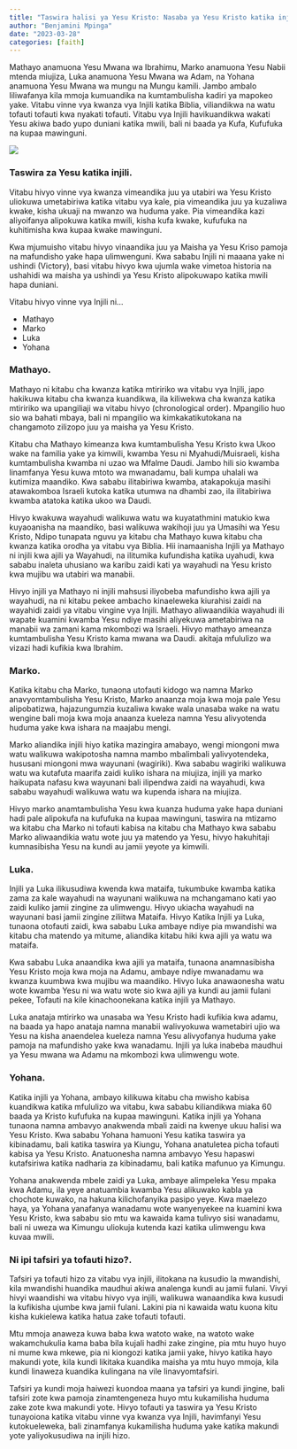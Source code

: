 ```yaml
---
title: "Taswira halisi ya Yesu Kristo: Nasaba ya Yesu Kristo katika injili."
author: "Benjamini Mpinga"
date: "2023-03-28"
categories: [faith]
---
```


Mathayo anamuona Yesu Mwana wa Ibrahimu, Marko anamuona Yesu Nabii mtenda miujiza, Luka anamuona Yesu Mwana wa Adam, na Yohana anamuona Yesu Mwana wa mungu na Mungu kamili. Jambo ambalo liliwafanya kila mmoja kumuandika na kumtambulisha kadiri ya mapokeo yake. Vitabu vinne vya kwanza vya Injili katika Biblia, viliandikwa na watu tofauti tofauti kwa nyakati tofauti. Vitabu vya Injili havikuandikwa wakati Yesu akiwa bado yupo duniani katika mwili, bali ni baada ya Kufa, Kufufuka na kupaa mawinguni.

![](kongolo.jpg)

### Taswira za Yesu katika injili.

Vitabu hivyo vinne vya kwanza vimeandika juu ya utabiri wa Yesu Kristo uliokuwa umetabiriwa katika vitabu vya kale, pia vimeandika juu ya kuzaliwa kwake, kisha ukuaji na mwanzo wa huduma yake. Pia vimeandika kazi aliyoifanya alipokuwa katika mwili, kisha kufa kwake, kufufuka na kuhitimisha kwa kupaa kwake mawinguni.

Kwa mjumuisho vitabu hivyo vinaandika juu ya Maisha ya Yesu Kriso pamoja na mafundisho yake hapa ulimwenguni. Kwa sababu Injili ni maaana yake ni ushindi (Victory), basi vitabu hivyo kwa ujumla wake vimetoa historia na ushahidi wa maisha ya ushindi ya Yesu Kristo alipokuwapo katika mwili hapa duniani.

Vitabu hivyo vinne vya Injili ni...

- Mathayo
- Marko
- Luka
- Yohana

### Mathayo.

Mathayo ni kitabu cha kwanza katika mtiririko wa vitabu vya Injili, japo hakikuwa kitabu cha kwanza kuandikwa, ila kiliwekwa cha kwanza katika mtiririko wa upangiliaji wa vitabu hivyo (chronological order). Mpangilio huo sio wa bahati mbaya, bali ni mpangilio wa kimkakatikutokana na changamoto zilizopo juu ya maisha ya Yesu Kristo.

Kitabu cha Mathayo kimeanza kwa kumtambulisha Yesu Kristo kwa Ukoo wake na familia yake ya kimwili, kwamba Yesu ni Myahudi/Muisraeli, kisha kumtambulisha kwamba ni uzao wa Mfalme Daudi. Jambo hili sio kwamba linamfanya Yesu kuwa mtoto wa mwanadamu, bali kumpa uhalali wa kutimiza maandiko. Kwa sababu ilitabiriwa kwamba, atakapokuja masihi atawakomboa Israeli kutoka katika utumwa na dhambi zao, ila ilitabiriwa kwamba atatoka katika ukoo wa Daudi.

Hivyo kwakuwa wayahudi walikuwa watu wa kuyatathmini matukio kwa kuyaoanisha na maandiko, basi walikuwa wakihoji juu ya Umasihi wa Yesu Kristo, Ndipo tunapata nguvu ya kitabu cha Mathayo kuwa kitabu cha kwanza katika orodha ya vitabu vya Biblia. Hii inamaanisha Injili ya Mathayo ni injili kwa ajili ya Wayahudi, na ilitumika kufundisha katika uyahudi, kwa sababu inaleta uhusiano wa karibu zaidi kati ya wayahudi na Yesu kristo kwa mujibu wa utabiri wa manabii.

Hivyo injili ya Mathayo ni injili mahsusi iliyobeba mafundisho kwa ajili ya wayahudi, na ni kitabu pekee ambacho kinaeleweka kiurahisi zaidi na wayahidi zaidi ya vitabu vingine vya Injili. Mathayo aliwaandikia wayahudi ili wapate kuamini kwamba Yesu ndiye masihi aliyekuwa ametabiriwa na manabii wa zamani kama mkombozi wa Israeli. Hivyo mathayo ameanza kumtambulisha Yesu Kristo kama mwana wa Daudi. akitaja mfululizo wa vizazi hadi kufikia kwa Ibrahim.

### Marko.

Katika kitabu cha Marko, tunaona utofauti kidogo wa namna Marko anavyomtambulisha Yesu Kristo, Marko anaanza moja kwa moja pale Yesu alipobatizwa, hajazungumzia kuzaliwa kwake wala unasaba wake na watu wengine bali moja kwa moja anaanza kueleza namna Yesu alivyotenda huduma yake kwa ishara na maajabu mengi. 

Marko aliandika injili hiyo katika mazingira amabayo, wengi miongoni mwa watu walikuwa wakipotosha namna mambo mbalimbali yalivyotendeka, hususani miongoni mwa wayunani (wagiriki). Kwa sababu wagiriki walikuwa watu wa kutafuta maarifa zaidi kuliko ishara na miujiza, injili ya marko haikupata nafasu kwa wayunani bali ilipendwa zaidi na wayahudi, kwa sababu wayahudi walikuwa watu wa kupenda ishara na miujiza.

Hivyo marko anamtambulisha Yesu kwa kuanza huduma yake hapa duniani hadi pale alipokufa na kufufuka na kupaa mawinguni, taswira na mtizamo wa kitabu cha Marko ni tofauti kabisa na kitabu cha Mathayo kwa sababu Marko aliwaandikia watu wote juu ya matendo ya Yesu, hivyo hakuhitaji kumnasibisha Yesu na kundi au jamii yeyote ya kimwili.

### Luka.

Injili ya Luka ilikusudiwa kwenda kwa mataifa, tukumbuke kwamba katika zama za kale wayahudi na wayunani walikuwa na mchangamano kati yao zaidi kuliko jamii zingine za ulimwengu. Hivyo ukiacha wayahudi na wayunani basi jamii zingine ziliitwa Mataifa. Hivyo Katika Injili ya Luka, tunaona otofauti zaidi, kwa sababu Luka ambaye ndiye pia mwandishi wa kitabu cha matendo ya mitume, aliandika kitabu hiki kwa ajili ya watu wa mataifa.

Kwa sababu Luka anaandika kwa ajili ya mataifa, tunaona anamnasibisha Yesu Kristo moja kwa moja na Adamu, ambaye ndiye mwanadamu wa kwanza kuumbwa kwa mujibu wa maandiko. Hivyo luka anawaonesha watu wote kwamba Yesu ni wa watu wote sio kwa ajili ya kundi au jamii fulani pekee, Tofauti na kile kinachoonekana katika injili ya Mathayo.

Luka anataja mtirirko wa unasaba wa Yesu Kristo hadi kufikia kwa adamu, na baada ya hapo anataja namna manabii walivyokuwa wametabiri ujio wa Yesu na kisha anaendelea kueleza namna Yesu alivyofanya huduma yake pamoja na mafundisho yake kwa wanadamu. Injili ya luka inabeba maudhui ya Yesu mwana wa Adamu na mkombozi kwa ulimwengu wote.

### Yohana.

Katika injili ya Yohana, ambayo kilikuwa kitabu cha mwisho kabisa kuandikwa katika mfululizo wa vitabu, kwa sababu kiliandikwa miaka 60 baada ya Kristo kufufuka na kupaa mawinguni. Katika injili ya Yohana tunaona namna ambavyo anakwenda mbali zaidi na kwenye ukuu halisi wa Yesu Kristo. Kwa sababu Yohana hamuoni Yesu katika taswira ya kibinadamu, bali katika taswira ya Kiungu, Yohana anatuletea picha tofauti kabisa ya Yesu Kristo. Anatuonesha namna ambavyo Yesu hapaswi kutafsiriwa katika nadharia za kibinadamu, bali katika mafunuo ya Kimungu. 

Yohana anakwenda mbele zaidi ya Luka, ambaye alimpeleka Yesu mpaka kwa Adamu, ila yeye anatuambia kwamba Yesu alikuwako kabla ya chochote kuwako, na hakuna kilichofanyika pasipo yeye. Kwa maelezo haya, ya Yohana yanafanya wanadamu wote wanyenyekee na kuamini kwa Yesu Kristo, kwa sababu sio mtu wa kawaida kama tulivyo sisi wanadamu, bali ni uweza wa Kimungu uliokuja kutenda kazi katika ulimwengu kwa kuvaa mwili.

### Ni ipi tafsiri ya tofauti hizo?.

Tafsiri ya tofauti hizo za vitabu vya injili, ilitokana na kusudio la mwandishi, kila mwandishi huandika maudhui akiwa analenga kundi au jamii fulani. Vivyi hivyi waandishi wa vitabu hivyo vya injili, walikuwa wanaandika kwa kusudi la kufikisha ujumbe kwa jamii fulani. Lakini pia ni kawaida watu kuona kitu kisha kukielewa katika hatua zake tofauti tofauti.

Mtu mmoja anaweza kuwa baba kwa watoto wake, na watoto wake wakamchukulia kama baba bila kujali hadhi zake zingine, pia mtu huyo huyo ni mume kwa mkewe, pia ni kiongozi katika jamii yake, hivyo katika hayo makundi yote, kila kundi likitaka kuandika maisha ya mtu huyo mmoja, kila kundi linaweza kuandika kulingana na vile linavyomtafsiri. 

Tafsiri ya kundi moja haiwezi kuondoa maana ya tafsiri ya kundi jingine, bali tafsiri zote kwa pamoja zinamtengeneza huyo mtu kukamilisha huduma zake zote kwa makundi yote. Hivyo tofauti ya taswira ya Yesu Kristo tunayoiona katika vitabu vinne vya kwanza vya Injili, havimfanyi Yesu kutokueleweka, bali zinamfanya kukamilisha huduma yake katika makundi yote yaliyokusudiwa na injili hizo.





